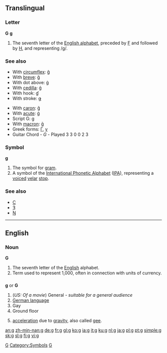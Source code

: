 {{see|G}}
==Translingual==

===Letter===
'''G''' '''g'''

# The seventh letter of the [[Appendix:Roman script|English alphabet]], preceded by [[F]] and followed by [[H]], and representing /g/.

===See also===
{{top}}
*With [[circumflex]]: [[ĝ]]
*With [[breve]]: [[ğ]]
*With dot above: [[ġ]]
*With [[cedilla]]: [[ģ]]
*With hook: [[ɠ]]
*With stroke: [[ǥ]]
{{mid}}
*With [[caron]]: [[ǧ]]
*With [[acute]]: [[ǵ]]
*Script G: [[ɡ]]
*With [[macron]]: [[ḡ]]
*Greek forms: [[Γ]], [[γ]]
*Guitar Chord - ''G'' - Played 3 3 0 0 2 3
{{bottom}}

===Symbol===
'''g'''

# The symbol for [[gram]].
# A symbol of the [[International Phonetic Alphabet]] ([[IPA]]), representing a [[voiced]] [[velar]] [[stop]].

===See also===
*[[C]]
*[[Ȝ]]
*[[Ŋ]]

----

==English==

===Noun===
'''G'''

# The seventh letter of the [[English]] alphabet.
# Term used to represent 1,000, often in connection with units of currency.

==={{abbreviation}}===
'''g''' or '''G'''

# (''US: Of a movie'') General - ''suitable for a general audience''
# [[German language]]
# Gay
# Ground floor
# {{italbrac|italicized}} [[acceleration]] due to [[gravity]], also called [[gee]].

[[Category:Latin letters|G]]
[[Category:Symbols]]
[[Category:IPA symbols|G]]

[[an:g]]
[[zh-min-nan:g]]
[[de:g]]
[[fr:g]]
[[gl:g]]
[[ko:g]]
[[ia:g]]
[[it:g]]
[[ku:g]]
[[nl:g]]
[[ja:g]]
[[pl:g]]
[[pt:g]]
[[simple:g]]
[[sk:g]]
[[sl:g]]
[[fi:g]]
[[vi:g]]